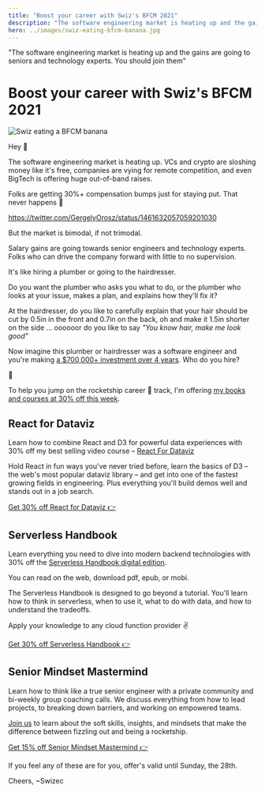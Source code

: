 ```yaml
---
title: "Boost your career with Swiz's BFCM 2021"
description: "The software engineering market is heating up and the gains are going to seniors and technology experts. You should join them"
hero: ../images/swiz-eating-bfcm-banana.jpg
---
```


  "The software engineering market is heating up and the gains are going to seniors and technology experts. You should join them"

# Boost your career with Swiz's BFCM 2021

![Swiz eating a BFCM banana](../images/swiz-eating-bfcm-banana.jpg)

Hey 👋

The software engineering market is heating up. VCs and crypto are sloshing money like it's free, companies are vying for remote competition, and even BigTech is offering huge out-of-band raises.

Folks are getting 30%+ compensation bumps just for staying put. That never happens 🤯

https://twitter.com/GergelyOrosz/status/1461632057059201030

But the market is bimodal, if not trimodal.

Salary gains are going towards senior engineers and technology experts. Folks who can drive the company forward with little to no supervision.

It's like hiring a plumber or going to the hairdresser.

Do you want the plumber who asks you what to do, or the plumber who looks at your issue, makes a plan, and explains how they'll fix it?

At the hairdresser, do you like to carefully explain that your hair should be cut by 0.5in in the front and 0.7in on the back, oh and make it 1.5in shorter on the side ... oooooor do you like to say _"You know hair, make me look good"_

Now imagine this plumber or hairdresser was a software engineer and you're making [a $700,000+ investment over 4 years](https://swizec.com/blog/what-if-engineers-were-paid-like-athletes/). Who do you hire?

🤔

To help you jump on the rocketship career 🚀 track, I'm offering [my books and courses at 30% off this week](https://swizec.com/bfcm2021).

## React for Dataviz

Learn how to combine React and D3 for powerful data experiences with 30% off my best selling video course – [React For Dataviz](https://swizec.gumroad.com/l/KDLxE/bfcm2021)

Hold React in fun ways you've never tried before, learn the basics of D3 – the web's most popular dataviz library – and get into one of the fastest growing fields in engineering. Plus everything you'll build demos well and stands out in a job search.

[Get 30% off React for Dataviz 👉](https://swizec.gumroad.com/l/KDLxE/bfcm2021)

## Serverless Handbook

Learn everything you need to dive into modern backend technologies with 30% off the [Serverless Handbook digital edition](https://swizec.gumroad.com/l/NsUlA/bfcm2021).

You can read on the web, download pdf, epub, or mobi.

The Serverless Handbook is designed to go beyond a tutorial. You'll learn how to think in serverless, when to use it, what to do with data, and how to understand the tradeoffs.

Apply your knowledge to any cloud function provider ✌️

[Get 30% off Serverless Handbook 👉](https://swizec.gumroad.com/l/NsUlA/bfcm2021)

## Senior Mindset Mastermind

Learn how to think like a true senior engineer with a private community and bi-weekly group coaching calls. We discuss everything from how to lead projects, to breaking down barriers, and working on empowered teams.

[Join us](https://swizec.gumroad.com/l/RnuqQ/bfcm2021) to learn about the soft skills, insights, and mindsets that make the difference between fizzling out and being a rocketship.

[Get 15% off Senior Mindset Mastermind 👉](https://swizec.gumroad.com/l/RnuqQ/bfcm2021)

If you feel any of these are for you, offer's valid until Sunday, the 28th.

Cheers,
~Swizec
